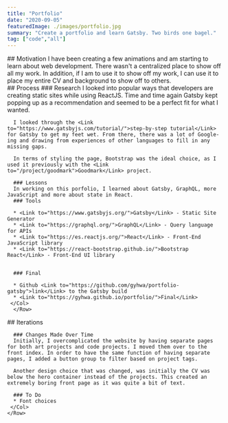 ```yaml
---
title: "Portfolio"
date: "2020-09-05"
featuredImage: ./images/portfolio.jpg
summary: "Create a portfolio and learn Gatsby. Two birds one bagel."
tag: ["code","all"]
---
```


<Container fluid>
  <div className="pad">
    <Row>
      <Col className="mt-4">
      ## Motivation
      I have been creating a few animations and am starting to learn about web development. There wasn't a centralized place to show off all my work. In addition, if I am to use it to show off my work, I can use it to place my entire CV and background to show off to others.
     </Col>
      </Row>
  </div>
</Container>

<Container fluid className="light-grey">
  <div className="pad">
    <Row>
      <Col className="mt-4">
      ## Process
      ### Research
      I looked into popular ways that developers are creating static sites while using ReactJS. Time and time again Gatsby kept popping up as a recommendation and seemed to be a perfect fit for what I wanted.

      I looked through the <Link to="https://www.gatsbyjs.com/tutorial/">step-by-step tutorial</Link> for Gatsby to get my feet wet. From there, there was a lot of Google-ing and drawing from experiences of other languages to fill in any missing gaps.

      In terms of styling the page, Bootstrap was the ideal choice, as I used it previously with the <Link to="/project/goodmark">Goodmark</Link> project.

      ### Lessons
      In working on this porfolio, I learned about Gatsby, GraphQL, more JavaScript and more about state in React.
      ### Tools

      * <Link to="https://www.gatsbyjs.org/">Gatsby</Link> - Static Site Generator
      * <Link to="https://graphql.org/">GraphQL</Link> - Query language for APIs
      * <Link to="https://es.reactjs.org/">React</Link> - Front-End JavaScript library
      * <Link to="https://react-bootstrap.github.io/">Bootstrap React</Link> - Front-End UI library


      ### Final

      * Github <Link to="https://github.com/gyhwa/portfolio-gatsby">link</Link> to the Gatsby build
      * <Link to="https://gyhwa.github.io/portfolio/">Final</Link>
     </Col>
      </Row>
  </div>
</Container>

<Container fluid>
  <div className="pad">
    <Row>
      <Col className="mt-4">
      ## Iterations

      ### Changes Made Over Time
      Initially, I overcomplicated the website by having separate pages for both art projects and code projects. I moved them over to the front index. In order to have the same function of having separate pages, I added a button group to filter based on project tags.

      Another design choice that was changed, was initially the CV was below the hero container instead of the projects. This created an extremely boring front page as it was quite a bit of text.

      ### To Do
      * Font choices
     </Col>
    </Row>
  </div>
</Container>
